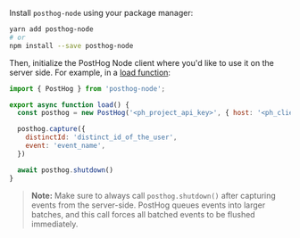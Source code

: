 Install `posthog-node` using your package manager:

```bash
yarn add posthog-node
# or
npm install --save posthog-node
```

Then, initialize the PostHog Node client where you'd like to use it on the server side. For example, in a [load function](https://kit.svelte.dev/docs/load#page-data):

```js file=routes/+page.server.js
import { PostHog } from 'posthog-node';

export async function load() {
  const posthog = new PostHog('<ph_project_api_key>', { host: '<ph_client_api_host>' });

  posthog.capture({
    distinctId: 'distinct_id_of_the_user',
    event: 'event_name',
  })

  await posthog.shutdown()
}
```

> **Note:** Make sure to always call `posthog.shutdown()` after capturing events from the server-side. PostHog queues events into larger batches, and this call forces all batched events to be flushed immediately.